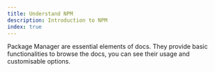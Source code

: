 ```yaml
---
title: Understand NPM
description: Introduction to NPM
index: true
---
```


Package Manager are essential elements of docs.
They provide basic functionalities to browse the docs, you can see their usage and customisable options.